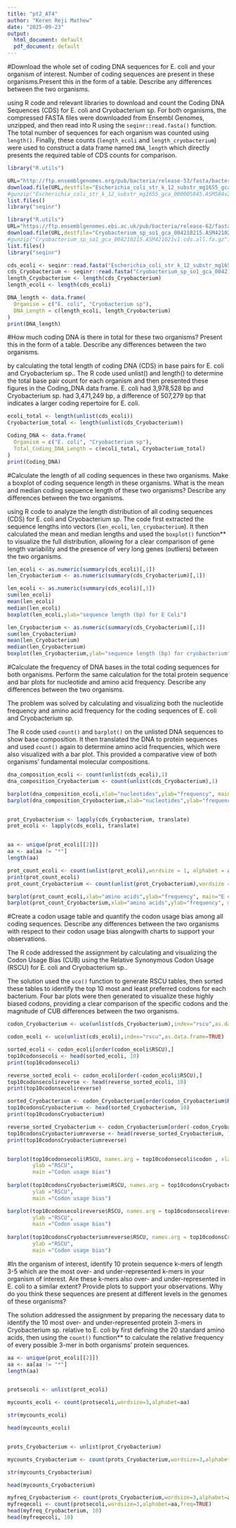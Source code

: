 ```yaml
---
title: "pt2_AT4"
author: "Keren Reji Mathew"
date: "2025-09-23"
output:
  html_document: default 
  pdf_document: default
---
```


#Download the whole set of coding DNA sequences for E. coli and your organism of interest. Number of coding sequences are present in these organisms.Present this in the form of a table. Describe any differences between the two organisms. 

using R code and relevant libraries to download and count the Coding DNA Sequences (CDS) for E. coli and Cryobacterium sp. For both organisms, the compressed FASTA files were downloaded from Ensembl Genomes, unzipped, and then read into R using the `seqinr::read.fasta()` function. The total number of sequences for each organism was counted using `length()`. Finally, these counts (`length_ecoli` and `length_cryobacterium`) were used to construct a data frame named `DNA_length` which directly presents the required table of CDS counts for comparison.

```r
library("R.utils")

URL="http://ftp.ensemblgenomes.org/pub/bacteria/release-53/fasta/bacteria_0_collection/escherichia_coli_str_k_12_substr_mg1655_gca_000005845/cds/Escherichia_coli_str_k_12_substr_mg1655_gca_000005845.ASM584v2.cds.all.fa.gz"
download.file(URL,destfile="Escherichia_coli_str_k_12_substr_mg1655_gca_000005845.ASM584v2.cds.all.fa.gz")
#gunzip("Escherichia_coli_str_k_12_substr_mg1655_gca_000005845.ASM584v2.cds.all.fa.gz")
list.files() 
library("seqinr")

library("R.utils")
URL="https://ftp.ensemblgenomes.ebi.ac.uk/pub/bacteria/release-62/fasta/bacteria_98_collection/cryobacterium_sp_so1_gca_004210215/cds/Cryobacterium_sp_so1_gca_004210215.ASM421021v1.cds.all.fa.gz"
download.file(URL,destfile="Cryobacterium_sp_so1_gca_004210215.ASM421021v1.cds.all.fa.gz")
#gunzip("Cryobacterium_sp_so1_gca_004210215.ASM421021v1.cds.all.fa.gz")
list.files()
library("seqinr")

cds_ecoli <- seqinr::read.fasta("Escherichia_coli_str_k_12_substr_mg1655_gca_000005845.ASM584v2.cds.all.fa")
cds_Cryobacterium <- seqinr::read.fasta("Cryobacterium_sp_so1_gca_004210215.ASM421021v1.cds.all.fa")
length_Cryobacterium <- length(cds_Cryobacterium)
length_ecoli <- length(cds_ecoli)

DNA_length <- data.frame(
  Organism = c("E. coli", "Cryobacterium sp"),
  DNA_Length = c(length_ecoli, length_Cryobacterium)
)
print(DNA_length)
```


#How much coding DNA is there in total for these two organisms? Present this in the form of a table. Describe any differences between the two organisms.

 by calculating the total length of coding DNA (CDS) in base pairs for E. coli and Cryobacterium sp..
The R code used unlist() and length() to determine the total base pair count for each organism and then presented these figures in the Coding_DNA data frame.
E. coli had 3,978,528 bp and Cryobacterium sp. had 3,471,249 bp, a difference of 507,279 bp that indicates a larger coding repertoire for E. coli.

```r
ecoli_total <- length(unlist(cds_ecoli))
Cryobacterium_total <- length(unlist(cds_Cryobacterium))

Coding_DNA <- data.frame(
  Organism = c("E. coli", "Cryobacterium sp"),
  Total_Coding_DNA_Length = c(ecoli_total, Cryobacterium_total)
)
print(Coding_DNA)
```

#Calculate the length of all coding sequences in these two organisms. Make a boxplot of coding sequence length in these organisms. What is the mean and median coding sequence length of these two organisms? Describe any differences between the two organisms.

 using R code to analyze the length distribution of all coding sequences (CDS) for E. coli and Cryobacterium sp.
The code first extracted the sequence lengths into vectors (`len_ecoli`, `len_cryobacterium`). It then calculated the mean and median lengths and used the `boxplot()` function** to visualize the full distribution, allowing for a clear comparison of gene length variability and the presence of very long genes (outliers) between the two organisms.

```r
len_ecoli <- as.numeric(summary(cds_ecoli)[,1])
len_Cryobacterium <- as.numeric(summary(cds_Cryobacterium)[,1])

len_ecoli <- as.numeric(summary(cds_ecoli)[,1])
sum(len_ecoli)
mean(len_ecoli)
median(len_ecoli)
boxplot(len_ecoli,ylab="sequence length (bp) for E Coli")

len_Cryobacterium <- as.numeric(summary(cds_Cryobacterium)[,1])
sum(len_Cryobacterium)
mean(len_Cryobacterium)
median(len_Cryobacterium)
boxplot(len_Cryobacterium,ylab="sequence length (bp) for cryobacterium")
```


#Calculate the frequency of DNA bases in the total coding sequences for both organisms. Perform the same calculation for the total protein sequence and  bar plots for nucleotide and amino acid frequency. Describe any differences between the two organisms.

The problem was solved by calculating and visualizing both the nucleotide frequency and amino acid frequency for the coding sequences of E. coli and Cryobacterium sp.

The R code used `count()` and `barplot()` on the unlisted DNA sequences to show base composition. It then translated the DNA to protein sequences and used `count()` again to determine amino acid frequencies, which were also visualized with a bar plot. This provided a comparative view of both organisms' fundamental molecular compositions.


```r
dna_composition_ecoli <- count(unlist(cds_ecoli),1)
dna_composition_Cryobacterium <- count(unlist(cds_Cryobacterium),1)

barplot(dna_composition_ecoli,xlab="nucleotides",ylab="frequency", main="E coli CDS composition")
barplot(dna_composition_Cryobacterium,xlab="nucleotides",ylab="frequency", main="Cryobacterium CDS composition")


prot_Cryobacterium <- lapply(cds_Cryobacterium, translate)
prot_ecoli <- lapply(cds_ecoli, translate)


aa <- unique(prot_ecoli[[2]])
aa <- aa[aa != "*"]
length(aa)

prot_count_ecoli <- count(unlist(prot_ecoli),wordsize = 1, alphabet = aa)
print(prot_count_ecoli)
prot_count_Cryobacterium <- count(unlist(prot_Cryobacterium),wordsize = 1, alphabet = aa)

barplot(prot_count_ecoli,xlab="amino acids",ylab="frequency", main="E coli amino acid composition")
barplot(prot_count_Cryobacterium,xlab="amino acids",ylab="frequency", main="Cryobacterium amino acid composition")

```

#Create a codon usage table and quantify the codon usage bias among all coding sequences. Describe any differences between the two organisms with respect to their codon usage bias alongwith charts to support your observations.

The R code addressed the assignment by calculating and visualizing the Codon Usage Bias (CUB) using the Relative Synonymous Codon Usage (RSCU) for E. coli and Cryobacterium sp..

The solution used the `uco()` function to generate RSCU tables, then sorted these tables to identify the top 10 most and least preferred codons for each bacterium. Four bar plots were then generated to visualize these highly biased codons, providing a clear comparison of the specific codons and the magnitude of CUB differences between the two organisms.

```r
codon_Cryobacterium <- uco(unlist(cds_Cryobacterium),index="rscu",as.data.frame=TRUE)

codon_ecoli <- uco(unlist(cds_ecoli),index="rscu",as.data.frame=TRUE)

sorted_ecoli <- codon_ecoli[order(codon_ecoli$RSCU),]
top10codonsecoli <- head(sorted_ecoli, 10)
print(top10codonsecoli)

reverse_sorted_ecoli <- codon_ecoli[order(-codon_ecoli$RSCU),]
top10codonsecolireverse <- head(reverse_sorted_ecoli, 10)
print(top10codonsecolireverse)

sorted_Cryobacterium <- codon_Cryobacterium[order(codon_Cryobacterium$RSCU),]
top10codonsCryobacterium <- head(sorted_Cryobacterium, 10)
print(top10codonsCryobacterium)

reverse_sorted_Cryobacterium <- codon_Cryobacterium[order(-codon_Cryobacterium$RSCU),]
top10codonsCryobacteriumreverse <- head(reverse_sorted_Cryobacterium, 10)
print(top10codonsCryobacteriumreverse)


barplot(top10codonsecoli$RSCU, names.arg = top10codonsecoli$codon , xlab ="codons",
        ylab ="RSCU",
        main ="Codon usage bias")
 
barplot(top10codonsCryobacterium$RSCU, names.arg = top10codonsCryobacterium$codon , xlab ="codons",
        ylab ="RSCU",
        main ="Codon usage bias")

barplot(top10codonsecolireverse$RSCU, names.arg = top10codonsecolireverse$codon , xlab ="codons",
        ylab ="RSCU",
        main ="Codon usage bias")
 
barplot(top10codonsCryobacteriumreverse$RSCU, names.arg = top10codonsCryobacteriumreverse$codon , xlab ="codons",
        ylab ="RSCU",
        main ="Codon usage bias")

```

#In the organism of interest, identify 10 protein sequence k-mers of length 3-5 which are the most over- and under-represented k-mers in your organism of interest. Are these k-mers also over- and under-represented in E. coli to a similar extent? Provide plots to support your observations. Why do you think these sequences are present at different levels in the genomes of these organisms?

The solution addressed the assignment by preparing the necessary data to identify the 10 most over- and under-represented protein $\text{3-mers}$ in Cryobacterium sp. relative to E. coli by first defining the 20 standard amino acids, then using the `count()` function** to calculate the relative frequency of every possible $\text{3-mer}$ in both organisms' protein sequences.

```r
aa <- unique(prot_ecoli[[2]])
aa <- aa[aa != "*"]
length(aa)


protsecoli <- unlist(prot_ecoli)

mycounts_ecoli <- count(protsecoli,wordsize=3,alphabet=aa)

str(mycounts_ecoli)

head(mycounts_ecoli)


prots_Cryobacterium <- unlist(prot_Cryobacterium)

mycounts_Cryobacterium <- count(prots_Cryobacterium,wordsize=3,alphabet=aa)

str(mycounts_Cryobacterium)

head(mycounts_Cryobacterium)

myfreq_Cryobacterium <- count(prots_Cryobacterium,wordsize=3,alphabet=aa,freq=TRUE)
myfreqecoli <- count(protsecoli,wordsize=3,alphabet=aa,freq=TRUE)
head(myfreq_Cryobacterium, 10)
head(myfreqecoli, 10)
```

